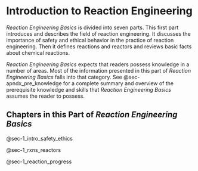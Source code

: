 # Introduction to Reaction Engineering {#sec-part_1_overview}

*Reaction Engineering Basics* is divided into seven parts. This first part introduces and describes the field of reaction engineering. It discusses the importance of safety and ethical behavior in the practice of reaction engineering. Then it defines reactions and reactors and reviews basic facts about chemical reactions. 

*Reaction Engineering Basics* expects that readers possess knowledge in a number of areas. Most of the information presented in this part of *Reaction Engineering Basics* falls into that category. See @sec-apndx_pre_knowledge for a complete summary and overview of the prerequisite knowledge and skills that *Reaction Engineering Basics* assumes the reader to possess.

## Chapters in this Part of *Reaction Engineering Basics* {#sec-part_1_chapters}

@sec-1_intro_safety_ethics

@sec-1_rxns_reactors

@sec-1_reaction_progress